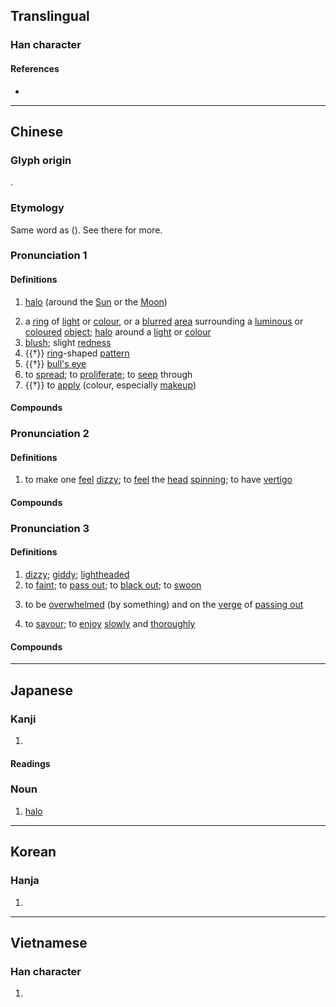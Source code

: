 {{also|晕}}
{{character info/new}}
==Translingual==

===Han character===
{{Han char|rn=72|rad=日|as=09|sn=13|four=60506|canj=ABJJ,XABJJ|ids=⿱日軍}}

====References====
* {{Han ref|kx=0497.370|dkj=14037|dj=0865.280|hdz=21527.010|uh=6688|ud=26248|bh=B777|bd=46967}}

----

==Chinese==
{{zh-forms|s=晕}}

===Glyph origin===
{{Han etym}}
{{Han compound|日|軍|ls=psc|c1=s|c2=p|t1=Sun}}.

===Etymology===
Same word as {{och-l|運|to revolve; to move}} ({{zh-ref|Schuessler, 2007}}). See there for more.

===Pronunciation 1===
{{zh-pron
|m=yùn
|m-s=
|c=wan6
|c-t=
|g=
|h=
|j=
|mb=
|md=uông
|mn=ūn/xm,qz,tw:hūn/xm,qz,tw:n̄g
|mn_note=ūn - literary; hūn, n̄g - vernacular
|mn-t=ing7/êng7
|w=
|x=
|mc=y
|oc=y
|cat=n,v
}}

====Definitions====
{{zh-hanzi}}

# {{lb|zh|astronomy}} [[halo]] (around the [[Sun]] or the [[Moon]])
# a [[ring]] of [[light]] or [[colour]], or a [[blurred]] [[area]] surrounding a [[luminous]] or [[coloured]] [[object]]; [[halo]] around a [[light]] or [[colour]]
# [[blush]]; slight [[redness]]
# {{†}} [[ring]]-shaped [[pattern]]
# {{†}} [[bull's eye]]
# to [[spread]]; to [[proliferate]]; to [[seep]] through
# {{†}} to [[apply]] (colour, especially [[makeup]])

====Compounds====
{{zh-der|山暈|微暈|光暈|暈珥|月暈效應|日暈|眼暈|環暈|月暈而風|月暈|紅暈|墨暈|酒暈|血暈}}

===Pronunciation 2===
{{zh-pron
|m=暈
|m-s=yun1
|c=wan4
|c-t=vun3
|g=yn5
|h=
|j=yng1
|mb=
|md=
|mn=
|mn-t=ing7/êng7
|w=
|x=
|mc=y
|oc=y
|cat=v
}}

====Definitions====
{{zh-hanzi}}

# to make one [[feel]] [[dizzy]]; to [[feel]] the [[head]] [[spin]]ning; to have [[vertigo]]

====Compounds====
{{zh-der|倒暈妝|暈池|暈機|暈針|暈車|眩暈|暈船|暈高兒|暈臺|檀暈妝|頭昏眼暈|血暈}}

===Pronunciation 3===
{{zh-pron
|m=yūn
|m-s=yun1
|c=wan4
|c-t=vun3
|g=yn1
|h=pfs=
|j=yng1
|mb=ē̤ng
|md=hùng
|mn=ūn/xm,qz,tw:hūn/xm,qz,tw:n̄g
|mn_note=ūn - literary; hūn, n̄g - vernacular
|mn-t=hung1
|w=
|x=yn1
|cat=a,v
}}

====Definitions====
{{zh-hanzi}}

# [[dizzy]]; [[giddy]]; [[lightheaded]]
# to [[faint]]; to [[pass out]]; to [[black out]]; to [[swoon]]
# {{lb|zh|neologism|slang}} to be [[overwhelmed]] (by something) and on the [[verge]] of [[passing out]]
#: {{zh-x|我 暈{yūn}！|Holy shit! [lit. I('m about to) faint.]}}
# {{lb|zh|Sichuanese}} to [[savour]]; to [[enjoy]] [[slowly]] and [[thoroughly]]

====Compounds====
{{zh-der|暈頭|昏頭暈腦|暈眩|發暈|暈厥|暈倒|檀暈妝|暈頭轉向|頭暈眼黑|頭暈|頭暈眼花|頭暈眼昏|頭暈目眩}}

{{zh-cat|Intermediate}}

----

==Japanese==

===Kanji===
{{ja-kanji|grade=|rs=日09}}

# {{defn|lang=ja|sort=日09}}

====Readings====
{{ja-readings
|on=うん
|kun=かさ-, めまい-, ぼか-す, ぼか-し, くら-む
}}

===Noun===
{{ja-noun|かさ}}

# [[halo]] {{gloss|atmospheric phenomenon}}

----

==Korean==

===Hanja===
{{ko-hanja|hangeul=[[훈]], [[운]]|eumhun=|rv=hun, un|mr=hun, un|y=hwun, wun}}

# {{defn|lang=ko|sort=日09}}

----

==Vietnamese==

===Han character===
{{vi-hantu|[[vừng]], [[quầng]], [[vầng]], [[vựng]]|rs=日09}}

# {{defn|lang=vi|sort=日09}}
